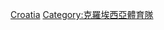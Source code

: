 {{Commons category|National sports teams of Croatia}}
[[Category:各國國家體育隊|Croatia]]
[[Category:克羅埃西亞體育隊|Category:克羅埃西亞體育隊]]